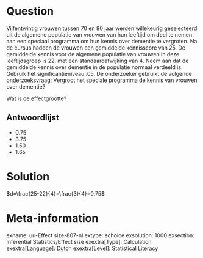 Question
========
  
Vijfentwintig vrouwen tussen 70 en 80 jaar werden willekeurig geselecteerd uit de algemene populatie van vrouwen van hun leeftijd om deel te nemen aan een speciaal programma om hun kennis over dementie te vergroten. Na de cursus hadden de vrouwen een gemiddelde kennisscore van 25. De gemiddelde kennis voor de algemene populatie van vrouwen in deze leeftijdsgroep is 22, met een standaardafwijking van 4. Neem aan dat de gemiddelde kennis over dementie in de populatie normaal verdeeld is. Gebruik het significantieniveau .05. De onderzoeker gebruikt de volgende onderzoeksvraag: Vergroot het speciale programma de kennis van vrouwen over dementie?

Wat is de effectgrootte?

  
Antwoordlijst
----------
* 0.75
* 3.75
* 1.50
* 1.65


Solution
========
$d=\frac{25-22}{4}=\frac{3}{4}=0.75$

Meta-information
================
exname: uu-Effect size-807-nl
extype: schoice
exsolution: 1000
exsection: Inferential Statistics/Effect size
exextra[Type]: Calculation
exextra[Language]: Dutch
exextra[Level]: Statistical Literacy
